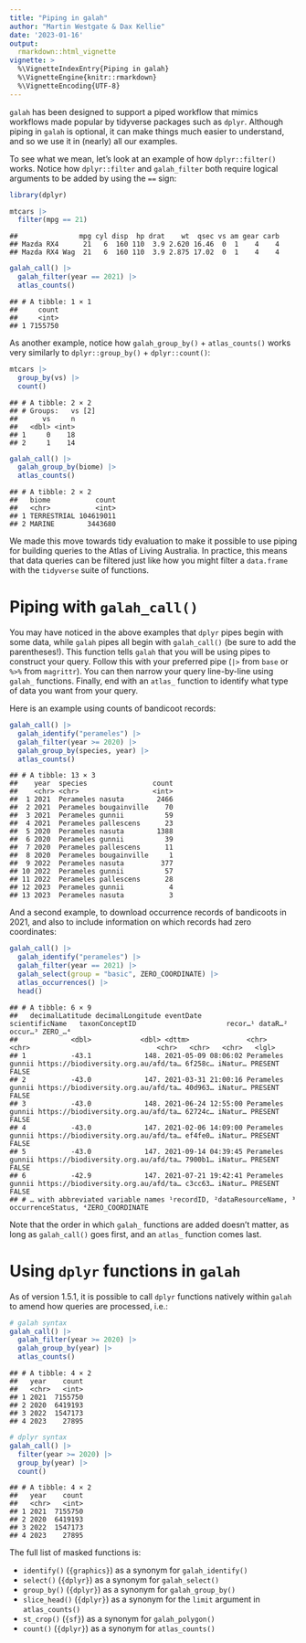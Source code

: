```yaml
---
title: "Piping in galah"
author: "Martin Westgate & Dax Kellie"
date: '2023-01-16'
output:
  rmarkdown::html_vignette
vignette: >
  %\VignetteIndexEntry{Piping in galah}
  %\VignetteEngine{knitr::rmarkdown}
  %\VignetteEncoding{UTF-8}
---
```


`galah` has been designed to support a piped workflow that mimics 
workflows made popular by tidyverse packages such as `dplyr`. Although piping in
`galah` is optional, it can make things much easier to understand, and so we use
it in (nearly) all our examples.

To see what we mean, let's look at an example of how `dplyr::filter()` works. 
Notice how `dplyr::filter` and `galah_filter` both require logical arguments to 
be added by using the `==` sign:


```r
library(dplyr)

mtcars |> 
  filter(mpg == 21)
```

```
##               mpg cyl disp  hp drat    wt  qsec vs am gear carb
## Mazda RX4      21   6  160 110  3.9 2.620 16.46  0  1    4    4
## Mazda RX4 Wag  21   6  160 110  3.9 2.875 17.02  0  1    4    4
```

```r
galah_call() |>
  galah_filter(year == 2021) |>
  atlas_counts()
```

```
## # A tibble: 1 × 1
##     count
##     <int>
## 1 7155750
```

As another example, notice how `galah_group_by()` + `atlas_counts()` works very 
similarly to `dplyr::group_by()` + `dplyr::count()`:


```r
mtcars |>
  group_by(vs) |> 
  count()
```

```
## # A tibble: 2 × 2
## # Groups:   vs [2]
##      vs     n
##   <dbl> <int>
## 1     0    18
## 2     1    14
```

```r
galah_call() |>
  galah_group_by(biome) |>
  atlas_counts()
```

```
## # A tibble: 2 × 2
##   biome           count
##   <chr>           <int>
## 1 TERRESTRIAL 104619011
## 2 MARINE        3443680
```

We made this move towards tidy evaluation to make it possible to use 
piping for building queries to the Atlas of Living Australia. In practice, this 
means that data queries can be filtered just like how you might 
filter a `data.frame` with the `tidyverse` suite of functions. 

# Piping with `galah_call()`
You may have noticed in the above examples that `dplyr` pipes begin with some 
data, while `galah` pipes all begin with `galah_call()` (be sure to add the 
parentheses!). This function tells `galah` that you will be using 
pipes to construct your query. Follow this with your preferred pipe (`|>` from 
`base` or `%>%` from `magrittr`). You can then narrow your query line-by-line 
using `galah_` functions. Finally, end with an `atlas_` function to identify 
what type of data you want from your query.  
  
Here is an example using counts of bandicoot records:


```r
galah_call() |>
  galah_identify("perameles") |>
  galah_filter(year >= 2020) |>
  galah_group_by(species, year) |>
  atlas_counts()
```

```
## # A tibble: 13 × 3
##    year  species                count
##    <chr> <chr>                  <int>
##  1 2021  Perameles nasuta        2466
##  2 2021  Perameles bougainville    70
##  3 2021  Perameles gunnii          59
##  4 2021  Perameles pallescens      23
##  5 2020  Perameles nasuta        1388
##  6 2020  Perameles gunnii          39
##  7 2020  Perameles pallescens      11
##  8 2020  Perameles bougainville     1
##  9 2022  Perameles nasuta         377
## 10 2022  Perameles gunnii          57
## 11 2022  Perameles pallescens      28
## 12 2023  Perameles gunnii           4
## 13 2023  Perameles nasuta           3
```

And a second example, to download occurrence records of bandicoots 
in 2021, and also to include information on which records had zero coordinates:


```r
galah_call() |>
  galah_identify("perameles") |>
  galah_filter(year == 2021) |>
  galah_select(group = "basic", ZERO_COORDINATE) |>
  atlas_occurrences() |>
  head()
```

```
## # A tibble: 6 × 9
##   decimalLatitude decimalLongitude eventDate           scientificName   taxonConceptID                      recor…¹ dataR…² occur…³ ZERO_…⁴
##             <dbl>            <dbl> <dttm>              <chr>            <chr>                               <chr>   <chr>   <chr>   <lgl>  
## 1           -43.1             148. 2021-05-09 08:06:02 Perameles gunnii https://biodiversity.org.au/afd/ta… 6f258c… iNatur… PRESENT FALSE  
## 2           -43.0             147. 2021-03-31 21:00:16 Perameles gunnii https://biodiversity.org.au/afd/ta… 40d963… iNatur… PRESENT FALSE  
## 3           -43.0             148. 2021-06-24 12:55:00 Perameles gunnii https://biodiversity.org.au/afd/ta… 62724c… iNatur… PRESENT FALSE  
## 4           -43.0             147. 2021-02-06 14:09:00 Perameles gunnii https://biodiversity.org.au/afd/ta… ef4fe0… iNatur… PRESENT FALSE  
## 5           -43.0             147. 2021-09-14 04:39:45 Perameles gunnii https://biodiversity.org.au/afd/ta… 7900b1… iNatur… PRESENT FALSE  
## 6           -42.9             147. 2021-07-21 19:42:41 Perameles gunnii https://biodiversity.org.au/afd/ta… c3cc63… iNatur… PRESENT FALSE  
## # … with abbreviated variable names ¹​recordID, ²​dataResourceName, ³​occurrenceStatus, ⁴​ZERO_COORDINATE
```

Note that the order in which `galah_` functions are added doesn't matter, as long
as `galah_call()` goes first, and an `atlas_` function comes last.

# Using `dplyr` functions in `galah`
As of version 1.5.1, it is possible to call `dplyr` functions natively within 
`galah` to amend how queries are processed, i.e.:


```r
# galah syntax
galah_call() |>
  galah_filter(year >= 2020) |>
  galah_group_by(year) |>
  atlas_counts()
```

```
## # A tibble: 4 × 2
##   year    count
##   <chr>   <int>
## 1 2021  7155750
## 2 2020  6419193
## 3 2022  1547173
## 4 2023    27895
```

```r
# dplyr syntax
galah_call() |>
  filter(year >= 2020) |>
  group_by(year) |>
  count()
```

```
## # A tibble: 4 × 2
##   year    count
##   <chr>   <int>
## 1 2021  7155750
## 2 2020  6419193
## 3 2022  1547173
## 4 2023    27895
```
The full list of masked functions is: 

* `identify()` (`{graphics}`) as a synonym for `galah_identify()`
* `select()` (`{dplyr}`) as a synonym for `galah_select()`
* `group_by()` (`{dplyr}`) as a synonym for `galah_group_by()`
* `slice_head()` (`{dplyr}`) as a synonym for the `limit` argument in `atlas_counts()`
* `st_crop()` (`{sf}`) as a synonym for `galah_polygon()`
* `count()` (`{dplyr}`) as a synonym for `atlas_counts()`
